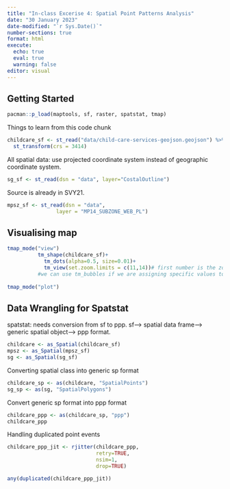 ```yaml
---
title: "In-class Excerise 4: Spatial Point Patterns Analysis"
date: "30 January 2023"
date-modified: "`r Sys.Date()`"
number-sections: true
format: html
execute: 
  echo: true
  eval: true
  warning: false
editor: visual
---
```


## Getting Started

```r
pacman::p_load(maptools, sf, raster, spatstat, tmap)
```

Things to learn from this code chunk

```r
childcare_sf <- st_read("data/child-care-services-geojson.geojson") %>%
  st_transform(crs = 3414)
```

All spatial data: use projected coordinate system instead of geographic coordinate system.

```r
sg_sf <- st_read(dsn = "data", layer="CostalOutline")
```

Source is already in SVY21.

```r
mpsz_sf <- st_read(dsn = "data", 
                layer = "MP14_SUBZONE_WEB_PL")
```

## Visualising map

```r
tmap_mode("view")
          tm_shape(childcare_sf)+
            tm_dots(alpha=0.5, size=0.01)+
            tm_view(set.zoom.limits = c(11,14))# first number is the zoom out value, second number is the zoom in value ie, first number must always be smaller than the second number
          #we can use tm_bubbles if we are assigning specific values to each point
          
tmap_mode("plot")
```

## Data Wrangling for Spatstat

spatstat: needs conversion from sf to ppp. sf--\> spatial data frame--\> generic spatial object--\> ppp format.

```r
childcare <- as_Spatial(childcare_sf)
mpsz <- as_Spatial(mpsz_sf)
sg <- as_Spatial(sg_sf)
```

Converting spatial class into generic sp format

```r
childcare_sp <- as(childcare, "SpatialPoints")
sg_sp <- as(sg, "SpatialPolygons")
```

Convert generic sp format into ppp format

```r
childcare_ppp <- as(childcare_sp, "ppp")
childcare_ppp
```

Handling duplicated point events

```r
childcare_ppp_jit <- rjitter(childcare_ppp,
                             retry=TRUE,
                             nsim=1,
                             drop=TRUE)

any(duplicated(childcare_ppp_jit))
```
